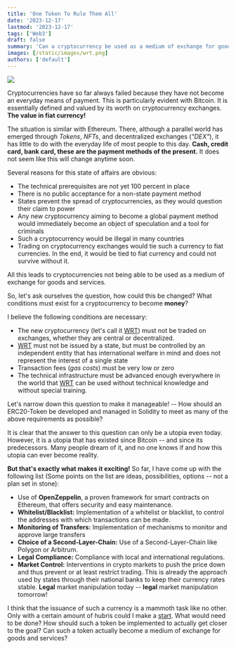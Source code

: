 ```yaml
---
title: 'One Token To Rule Them All'
date: '2023-12-17'
lastmod: '2023-12-17'
tags: ['Web3']
draft: false
summary: 'Can a cryptocurrency be used as a medium of exchange for goods and services?'
images: [/static/images/wrt.png]
authors: ['default']
---
```


![](/static/images/wrt.png)

Cryptocurrencies have so far always failed because they have not become
an everyday means of payment. This is particularly evident with Bitcoin.
It is essentially defined and valued by its worth on cryptocurrency exchanges.
**The value in fiat currency!**

The situation is similar with Ethereum. There, although a parallel world has
emerged through *Tokens*, *NFTs*, and
decentralized exchanges (*"DEX"*),
it has little to do with the everyday life of most people to this day. **Cash,
credit card, bank card, these are the payment methods of the present.** It does not seem
like this will change anytime soon.

Several reasons for this state of affairs are obvious:

- The technical prerequisites are not yet 100 percent in place
- There is no public acceptance for a non-state payment method
- States prevent the spread of cryptocurrencies, as they would question their claim to power
- Any new cryptocurrency aiming to become a global payment method would
immediately become an object of speculation and a tool for criminals
- Such a cryptocurrency would be illegal in many countries
- Trading on cryptocurrency exchanges would tie such a currency to fiat currencies.
In the end, it would be tied to fiat currency and could not survive without it.

All this leads to cryptocurrencies not being able to be used as a medium of exchange for goods and services.

So, let's ask ourselves the question, how could this be changed? What conditions must exist
for a cryptocurrency to become **money**?

I believe the following conditions are necessary:

- The new cryptocurrency (let's call it
[WRT](https://github.com/lyrx/wrt))
must not be traded on exchanges,
whether they are central or decentralized.
- [WRT](https://github.com/lyrx/wrt) must not be issued by a state, but
must be controlled by an independent entity
that has international welfare in mind and does not represent the interest of
a single state
- Transaction fees (*gas costs*) must be very low or zero
- The technical infrastructure must be advanced enough everywhere in the world that
[WRT](https://github.com/lyrx/wrt) can be used without technical knowledge and without
special training.

Let's narrow down this question to make it manageable! -- How should an
ERC20-Token be developed and managed in Solidity to meet as many
of the above requirements as possible?

It is clear that the answer to this question can only be a utopia even today. However,
it is a utopia that has existed since Bitcoin -- and since its predecessors. Many people
dream of it, and no one knows if and how this utopia can ever become reality.

**But that's exactly what makes it exciting!** So far, I have come up with the following list
(Some points on the list are ideas, possibilities, options --
not a plan set in stone):

- Use of **OpenZeppelin**, a proven framework for smart contracts on Ethereum,
that offers security and easy maintenance.
- **Whitelist/Blacklist:** Implementation of a whitelist or blacklist,
to control the addresses with which transactions can be made.
- **Monitoring of Transfers:** Implementation of mechanisms to monitor and approve large transfers
- **Choice of a Second-Layer-Chain:** Use of a Second-Layer-Chain like Polygon or Arbitrum.
- **Legal Compliance:** Compliance with local and international regulations.
- **Market Control:** Interventions in crypto markets to push the price down and
thus prevent or at least restrict trading. This is already the approach
used by states through their national banks to keep their currency rates stable. **Legal**
market manipulation today -- **legal** market manipulation tomorrow!

I think that the issuance of such a currency is a mammoth task like no other.
Only with a certain amount of hubris could I make a [start](https://github.com/lyrx/wrt).
What would need to be done? How should such a token be implemented to actually
get closer to the goal? Can such a token actually become
a medium of exchange for goods and services?

